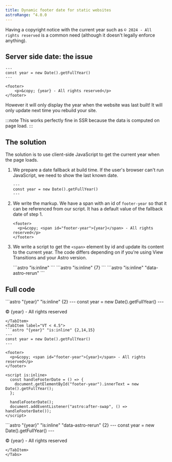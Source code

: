 ```yaml
---
title: Dynamic footer date for static websites
astroRange: ^4.0.0
---
```



Having a copyright notice with the current year such as `© 2024 - All rights reserved` is a common
need (although it doesn't legally enforce anything).

## Server side date: the issue

```astro title="src/components/Footer.astro" {2} "{year}"
---
const year = new Date().getFullYear()
---

<footer>
    <p>&copy; {year} - All rights reserved</p>
</footer>
```

However it will only display the year when the website was last built! It will only update next time
you rebuild your site.

:::note
This works perfectly fine in SSR because the data is computed on page load.
:::

## The solution

The solution is to use client-side JavaScript to get the current year when the page loads.

<Steps>

1. We prepare a date fallback at build time. If the user's browser can't run JavaScript,
we need to show the last known date.

    ```astro
    ---
    const year = new Date().getFullYear()
    ---
    ```

2. We write the markup. We have a span with an id of `footer-year` so that it can be referenced
from our script. It has a default value of the fallback date of step 1.

    ```astro
    <footer>
      <p>&copy; <span id="footer-year">{year}</span> - All rights reserved</p>
    </footer>
    ```

3. We write a script to get the `<span>` element by id and update its content to the current year.
The code differs depending on if you're using View Transitions and your Astro version.

    <Tabs>
      <TabItem label="MPA">
      ```astro "is:inline"
      <script is:inline>
        document.getElementById("footer-year").innerText = new Date().getFullYear();  
      </script>
      ```
      </TabItem>
      <TabItem label="VT < 4.5">
      ```astro "is:inline" {7}
      <script is:inline>
        const handleFooterDate = () => {
          document.getElementById("footer-year").innerText = new Date().getFullYear();
        };

        handleFooterDate();
        document.addEventListener("astro:after-swap", () => handleFooterDate());
      </script>
      ```
      </TabItem>
      <TabItem label="VT >= 4.5">
      ```astro "is:inline" "data-astro-rerun"
      <script is:inline data-astro-rerun>
        document.getElementById("footer-year").innerText = new Date().getFullYear();  
      </script>
      ```
      </TabItem>
    </Tabs>

</Steps>

## Full code

<Tabs>
  <TabItem label="MPA">
  ```astro "{year}" "is:inline" {2}
  ---
  const year = new Date().getFullYear()
  ---

  <footer>
    <p>&copy; <span id="footer-year">{year}</span> - All rights reserved</p>
  </footer>

  <script is:inline>
    document.getElementById("footer-year").innerText = new Date().getFullYear();  
  </script>
  ```
  </TabItem>
  <TabItem label="VT < 4.5">
  ```astro "{year}" "is:inline" {2,14,15}
  ---
  const year = new Date().getFullYear()
  ---

  <footer>
    <p>&copy; <span id="footer-year">{year}</span> - All rights reserved</p>
  </footer>

  <script is:inline>
    const handleFooterDate = () => {
      document.getElementById("footer-year").innerText = new Date().getFullYear();
    };

    handleFooterDate();
    document.addEventListener("astro:after-swap", () => handleFooterDate());
  </script>
  ```
  </TabItem>
  <TabItem label="VT >= 4.5">
  ```astro "{year}" "is:inline" "data-astro-rerun" {2}
  ---
  const year = new Date().getFullYear()
  ---

  <footer>
    <p>&copy; <span id="footer-year">{year}</span> - All rights reserved</p>
  </footer>

  <script is:inline data-astro-rerun>
    document.getElementById("footer-year").innerText = new Date().getFullYear();  
  </script>
  ```
  </TabItem>
</Tabs>

